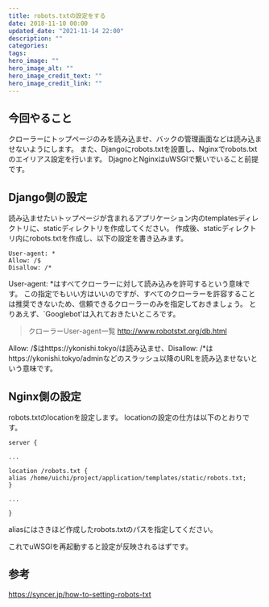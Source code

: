 ```yaml
---
title: robots.txtの設定をする
date: 2018-11-10 00:00
updated_date: "2021-11-14 22:00"
description: ""
categories:
tags:
hero_image: ""
hero_image_alt: ""
hero_image_credit_text: ""
hero_image_credit_link: ""
---
```

## 今回やること
クローラーにトップページのみを読み込ませ、バックの管理画面などは読み込ませないようにします。
 また、Djangoにrobots.txtを設置し、Nginxでrobots.txtのエイリアス設定を行います。
 DjagnoとNginxはuWSGIで繋いでいること前提です。

 ## Django側の設定
 読み込ませたいトップページが含まれるアプリケーション内のtemplatesディレクトリに、staticディレクトリを作成してください。
 作成後、staticディレクトリ内にrobots.txtを作成し、以下の設定を書き込みます。

 ```
 User-agent: *
 Allow: /$
 Disallow: /*
 ```

 User-agent: *はすべてクローラーに対して読み込みを許可するという意味です。
 この指定でもいい方はいいのですが、すべてのクローラーを許容することは推奨できないため、信頼できるクローラーのみを指定しておきましょう。
 とりあえず、`Googlebot'は入れておきたいところです。

> クローラーUser-agent一覧
http://www.robotstxt.org/db.html

Allow: /$はhttps://ykonishi.tokyo/は読み込ませ、Disallow: /*はhttps://ykonishi.tokyo/adminなどのスラッシュ以降のURLを読み込ませないという意味です。

## Nginx側の設定
robots.txtのlocationを設定します。
locationの設定の仕方は以下のとおりです。

```
server {

...

location /robots.txt {
alias /home/uichi/project/application/templates/static/robots.txt;
}

...

}
```

aliasにはさきほど作成したrobots.txtのパスを指定してください。

これでuWSGIを再起動すると設定が反映されるはずです。

## 参考
https://syncer.jp/how-to-setting-robots-txt
